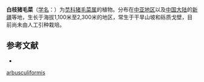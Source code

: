 {{Speciesbox
| name = 白枝猪毛菜
| status = 
| status_system = 
| image =
| genus = Salsola
| species =  arbusculiformis
| authority = Drob.
}}

'''白枝猪毛菜'''（[[学名|学名]]：{{lang|la|''Salsola arbusculiformis''}}）为[[苋科|苋科]][[猪毛菜属|猪毛菜属]]的植物。分布在[[中亚地区|中亚地区]]以及[[中国大陆|中国大陆]]的[[新疆|新疆]]等地，生长于海拔1,100米至2,300米的地区，常生于干旱山坡和砾质戈壁，目前尚未由人工引种栽培。

== 参考文献 ==
<div class="references-small">
* {{cite web| url =http://www.bioinfo.cn/db05/KmzwSpecies.php?action=view&id=2777| title =白枝猪毛菜| work =《中国高等植物数据库全库》| publisher =中国科学院微生物研究所| author =昆明植物研究所| accessdate =2009-02-23| deadurl =yes| archiveurl =https://web.archive.org/web/20160305092017/http://www.bioinfo.cn/db05/KmzwSpecies.php?action=view&id=2777| archivedate =2016-03-05}}
</div>
{{Taxonbar|from=Q15226210}}

{{DEFAULTSORT:Salsola arbusculiformis}}
[[Category:猪毛菜属|arbusculiformis]]


{{Amaranthaceae-stub}}